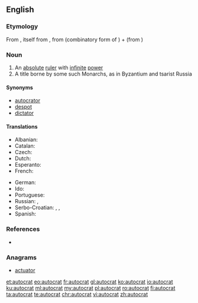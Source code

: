 ==English==

===Etymology===
From {{etyl|fr|en}} {{term|autocrate|lang=fr}}, itself from {{etyl|grc|en}} {{term|αὐτοκρατής||sovereign|tr=autokratēs|lang=grc}}, from {{term|αὐτο-||self|tr=auto-|lang=grc}} (combinatory form of {{term|αὐτός|lang=grc}}) + {{term|κρατία||rule|tr=kratia|lang=grc}} (from {{term|κράτος||strength, power|tr=kratos|lang=grc}})

===Noun===
{{en-noun}}

# An [[absolute]] [[ruler]] with [[infinite]] [[power]]
# A title borne by some such Monarchs, as in Byzantium and tsarist Russia

====Synonyms====
* [[autocrator]]
* [[despot]]
* [[dictator]]

====Translations====
{{trans-top|ruler with absolute power}}
* Albanian: {{t+|sq|autokrat|m}}
* Catalan: {{t|ca|autòcrata|m|f}}
* Czech: {{t|cs|samovládce|m}}
* Dutch: {{t+|nl|autocraat|m}}
* Esperanto: {{t|eo|aŭtokrato}}
* French: {{t+|fr|autocrate|m}}
{{trans-mid}}
* German: {{t+|de|Autokrat|m}}
* Ido: {{t+|io|autokrato}}
* Portuguese: {{t+|pt|autocrata|m|f}}
* Russian: {{t+|ru|автокра́т|m|tr=abtokrát}}, {{t+|ru|самодержец|m|alt=самодéржец|tr=samodéržec}}
* Serbo-Croatian: {{t|sh|samodržac}}, {{t|sh|samovladar}}, {{t|sh|autokrat|m}}
* Spanish: {{t|es|autócrata|m}}
{{trans-bottom}}

===References===
* {{R:Online Etymology Dictionary}}

===Anagrams===
* [[actuator#English|actuator]]

[[et:autocrat]]
[[eo:autocrat]]
[[fr:autocrat]]
[[gl:autocrat]]
[[ko:autocrat]]
[[io:autocrat]]
[[ku:autocrat]]
[[ml:autocrat]]
[[my:autocrat]]
[[pl:autocrat]]
[[ro:autocrat]]
[[fi:autocrat]]
[[ta:autocrat]]
[[te:autocrat]]
[[chr:autocrat]]
[[vi:autocrat]]
[[zh:autocrat]]